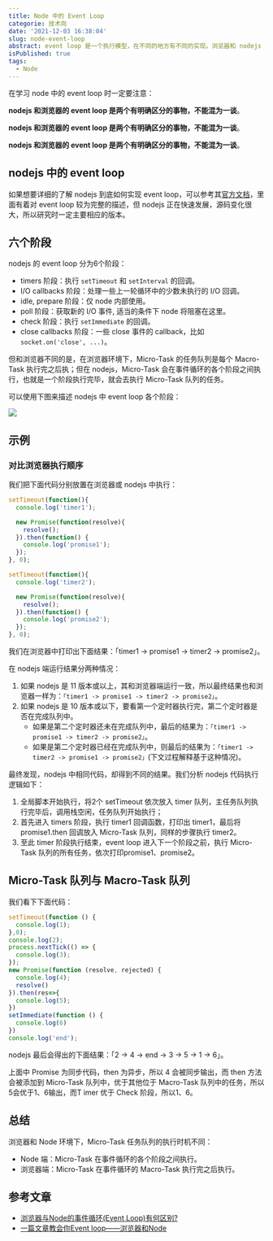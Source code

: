 ```yaml
---
title: Node 中的 Event Loop
categorie: 技术向
date: '2021-12-03 16:38:04'
slug: node-event-loop
abstract: event loop 是一个执行模型，在不同的地方有不同的实现。浏览器和 nodejs 基于不同的技术实现了各自的event loop。网上关于浏览器的 event loop 相关的教程多如牛毛，但 nodejs 的 event loop 相关文章却很少。甚至很多将浏览器和 nodejs 的 event loop 等同起来的。
isPublished: true
tags:
  - Node
---
```


在学习 node 中的 event loop 时一定要注意：

**nodejs 和浏览器的 event loop 是两个有明确区分的事物，不能混为一谈**。

**nodejs 和浏览器的 event loop 是两个有明确区分的事物，不能混为一谈**。

**nodejs 和浏览器的 event loop 是两个有明确区分的事物，不能混为一谈**。

## nodejs 中的 event loop
如果想要详细的了解 nodejs 到底如何实现 event loop，可以参考其[官方文档](https://nodejs.org/zh-cn/docs/guides/event-loop-timers-and-nexttick/)，里面有着对 event loop 较为完整的描述，但 nodejs 正在快速发展，源码变化很大，所以研究时一定主要相应的版本。

## 六个阶段
nodejs 的 event loop 分为6个阶段：
- timers 阶段：执行 `setTimeout` 和 `setInterval` 的回调。
- I/O callbacks 阶段：处理一些上一轮循环中的少数未执行的 I/O 回调。
- idle, prepare 阶段：仅 node 内部使用。
- poll 阶段：获取新的 I/O 事件, 适当的条件下 node 将阻塞在这里。
- check 阶段：执行 `setImmediate` 的回调。
- close callbacks 阶段：一些 close 事件的 callback，比如 `socket.on('close', ...)`。

但和浏览器不同的是，在浏览器环境下，Micro-Task 的任务队列是每个 Macro-Task 执行完之后执；但在 nodejs，Micro-Task 会在事件循环的各个阶段之间执行，也就是一个阶段执行完毕，就会去执行 Micro-Task 队列的任务。

可以使用下图来描述 nodejs 中 event loop 各个阶段：

![](https://img.bplink66.com/2021/12/05/1inw3lkcq4e.png)

## 示例
### 对比浏览器执行顺序
我们把下面代码分别放置在浏览器或 nodejs 中执行：

```javascript
setTimeout(function(){
  console.log('timer1');

  new Promise(function(resolve){
    resolve();
  }).then(function() {
    console.log('promise1');
  });
}, 0);

setTimeout(function(){
  console.log('timer2');

  new Promise(function(resolve){
    resolve();
  }).then(function() {
    console.log('promise2');
  });
}, 0);
```
我们在浏览器中打印出下面结果：「timer1 -> promise1 -> timer2 -> promise2」。

在 nodejs 端运行结果分两种情况：
1. 如果 nodejs 是 11 版本或以上，其和浏览器端运行一致，所以最终结果也和浏览器一样为：`「timer1 -> promise1 -> timer2 -> promise2」`。
2. 如果 nodejs 是 10 版本或以下，要看第一个定时器执行完，第二个定时器是否在完成队列中。
   - 如果是第二个定时器还未在完成队列中，最后的结果为：`「timer1 -> promise1 -> timer2 -> promise2」`。
   - 如果是第二个定时器已经在完成队列中，则最后的结果为：`「timer1 -> timer2 -> promise1 -> promise2」`(下文过程解释基于这种情况)。

最终发现，nodejs 中相同代码，却得到不同的结果。我们分析 nodejs 代码执行逻辑如下：
1. 全局脚本开始执行，将2个 setTimeout 依次放入 timer 队列，主任务队列执行完毕后，调用栈空闲，任务队列开始执行；
2. 首先进入 timers 阶段，执行 timer1 回调函数，打印出 timer1，最后将 promise1.then 回调放入 Micro-Task 队列，同样的步骤执行 timer2。
3. 至此 timer 阶段执行结束，event loop 进入下一个阶段之前，执行 Micro-Task 队列的所有任务，依次打印promise1、promise2。

## Micro-Task 队列与 Macro-Task 队列
我们看下下面代码：

```javascript
setTimeout(function () {
  console.log(1);
},0);
console.log(2);
process.nextTick(() => {
  console.log(3);
});
new Promise(function (resolve, rejected) {
  console.log(4);
  resolve()
}).then(res=>{
  console.log(5);
})
setImmediate(function () {
  console.log(6)
})
console.log('end');
```

nodejs 最后会得出的下面结果：「2 -> 4 -> end -> 3 -> 5 -> 1 -> 6」。

上面中 Promise 为同步代码，then 为异步，所以 4 会被同步输出，而 then 方法会被添加到 Micro-Task 队列中，优于其他位于 Macro-Task 队列中的任务，所以5会优于1、6输出，而T imer 优于 Check 阶段，所以1、6。

## 总结
浏览器和 Node 环境下，Micro-Task 任务队列的执行时机不同：
- Node 端：Micro-Task 在事件循环的各个阶段之间执行。
- 浏览器端：Micro-Task 在事件循环的 Macro-Task 执行完之后执行。

## 参考文章
- [浏览器与Node的事件循环(Event Loop)有何区别?](https://juejin.cn/post/6844903761949753352)
- [一篇文章教会你Event loop——浏览器和Node](https://segmentfault.com/a/1190000013861128)